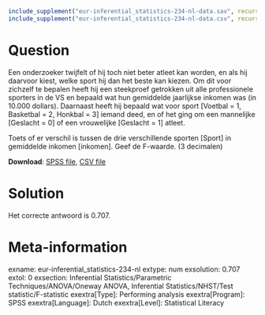 ```{r, echo = FALSE, results = "hide"}
include_supplement("eur-inferential_statistics-234-nl-data.sav", recursive = TRUE)
include_supplement("eur-inferential_statistics-234-nl-data.csv", recursive = TRUE)
```

Question
========
Een onderzoeker twijfelt of hij toch niet beter atleet kan worden, en als hij daarvoor kiest, welke sport hij dan het beste kan kiezen. Om dit voor zichzelf te bepalen heeft hij een steekproef getrokken uit alle professionele sporters in de VS en bepaald wat hun gemiddelde jaarlijkse inkomen was (in 10.000 dollars). Daarnaast heeft hij bepaald wat voor sport [Voetbal = 1, Basketbal = 2, Honkbal = 3] iemand deed, en of het ging om een mannelijke [Geslacht = 0] of een vrouwelijke [Geslacht = 1] atleet.

Toets of er verschil is tussen de drie verschillende sporten [Sport] in gemiddelde inkomen [inkomen]. Geef de F-waarde. (3 decimalen)

**Download**: [SPSS file](eur-inferential_statistics-234-nl-data.sav), [CSV file](eur-inferential_statistics-234-nl-data.csv)


Solution
========
Het correcte antwoord is 0.707.


Meta-information
================
exname: eur-inferential_statistics-234-nl
extype: num
exsolution: 0.707
extol: 0
exsection: Inferential Statistics/Parametric Techniques/ANOVA/Oneway ANOVA, Inferential Statistics/NHST/Test statistic/F-statistic
exextra[Type]: Performing analysis
exextra[Program]: SPSS
exextra[Language]: Dutch
exextra[Level]: Statistical Literacy